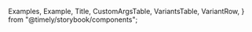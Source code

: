 
  Examples,
  Example,
  Title,
  CustomArgsTable,
  VariantsTable,
  VariantRow,
} from "@timely/storybook/components";


<Meta title="UI/Logo" component={Logo} />

<Title title="Logo" suffix="Brief" subtitle="Version 2.0 — Last Update: 28 Aug 2023" />

## Definition

Main Timely brand logo

<CustomArgsTable of={Logo} />

## Examples

<Examples>
  <Example title="Default">
    <Logo src={"https://app.timely/api/logo"} />
  </Example>
  <Example title="Small">
    <Logo src={"https://app.timely/api/logo"} small />
  </Example>
  <Example title="As an Icon">
    <Logo src={"https://app.timely/api/logo"} icon />
  </Example>
</Examples>

<Canvas>
  <Story
    name="Logo"
    args={{
      icon: false,
      src: "https://app.timely/api/logo",
      small: false,
    }}>
    {(args) => (
      <VariantsTable titles={[""]} columnMinWidth={150}>
        <VariantRow>
          <Logo {...args} />
        </VariantRow>
      </VariantsTable>
    )}
  </Story>
</Canvas>
